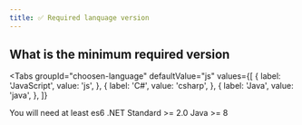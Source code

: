```yaml
---
title: ✅ Required lanquage version
---
```



## What is the minimum required version

<Tabs
groupId="choosen-language"
  defaultValue="js"
  values={[
    { label: 'JavaScript', value: 'js', },
    { label: 'C#', value: 'csharp', },
    { label: 'Java', value: 'java', },
  ]}
>

<TabItem value="js">
You will need at least es6
</TabItem>
<TabItem value="csharp">
.NET Standard >= 2.0
</TabItem>
<TabItem value="java">
Java >= 8
</TabItem>
</Tabs>
